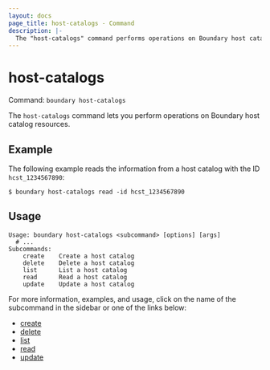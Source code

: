 ```yaml
---
layout: docs
page_title: host-catalogs - Command
description: |-
  The "host-catalogs" command performs operations on Boundary host catalog resources. Host catalogs contain hosts and host sets.
---
```


# host-catalogs

Command: `boundary host-catalogs`

The `host-catalogs` command lets you perform operations on Boundary host catalog resources.

## Example

The following example reads the information from a host catalog with the ID `hcst_1234567890`:

```shell-session
$ boundary host-catalogs read -id hcst_1234567890
```

## Usage

<CodeBlockConfig hideClipboard>

```shell-session
Usage: boundary host-catalogs <subcommand> [options] [args]
  # ...
Subcommands:
    create    Create a host catalog
    delete    Delete a host catalog
    list      List a host catalog
    read      Read a host catalog
    update    Update a host catalog
```

</CodeBlockConfig>

For more information, examples, and usage, click on the name
of the subcommand in the sidebar or one of the links below:

- [create](/boundary/docs/commands/host-catalogs/create)
- [delete](/boundary/docs/commands/host-catalogs/delete)
- [list](/boundary/docs/commands/host-catalogs/list)
- [read](/boundary/docs/commands/host-catalogs/read)
- [update](/boundary/docs/commands/host-catalogs/update)